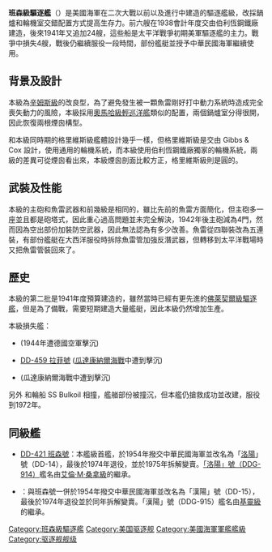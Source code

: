 {{unreferenced|time=2015-01-31T01:02:48+00:00}}
{{軍艦模板
|名稱= 班森級驅逐艦[[File:US_Naval_Jack.svg|30px]]<br /><small>Benson class</small>
|圖片= [[File:USS_Benson_DD-421_01.jpg|300px]]
|照片說明= 班森號驅逐艦（DD-421）
|圖片2= 
|照片說明2= 
|艦種= [[驅逐艦|驅逐艦]]
|艦名=
|擁有國= {{USA}}<br>{{ROC}}
|艦级= 班森級
|代號=
|前型=[[辛姆斯级驱逐舰|辛姆斯級]]
|次型=[[格里維斯級驅逐艦|格里維斯級]]
|同型=
|數量=30
|製造=
|下訂=
|造價=
|動工= 1938-1943
|下水=
|服役= 1940-1951
|退役= 
|結局= 
|除籍= 
|狀態=
|綽號=
|榮譽=
|排水= 
|標準= 1,620 噸
|空載= 
|滿載= 2,515 噸
|長度= 103.9米
|闊度= 11米
|型寬= 
|型深= 
|吃水= 3.58米
|燃料= 
|鍋爐= 4具 [[巴布柯克-威爾科斯公司|巴布柯克-威爾科斯]]（Babcock & Wilcox）鍋爐
|引擎= [[通用电气|奇異]]SR式蒸氣渦輪機, 雙軸推進
|出力= 50,000軸馬力 (37,000 Kw)
|極速= 37.5節
|續航= 15 節時 6,000 海里
|發電機= 
|電力輸出= 
|乘員= 208名 (戰時276名)
|飛行=
|艦載機=
|裝備= '''新建時'''<br>5門[[5吋38倍徑砲|5英寸（127毫米）38倍径舰炮]]<br>6挺[[白朗寧M2重機槍|白朗寧M2重機槍]]<br>2座五聯裝533毫米[[Mk_15型魚雷|Mk 15型魚雷]]發射管<br>2條Mk6型[[深水炸弹|深水炸弹]]投放軌，裝備24枚Mk9型深水炸彈
|裝甲=
|射控裝置=
|偵搜設備=
|電子設備=
|電戰系統=
|其它=
}}

'''班森級驅逐艦'''（{{lang-en|''Benson class destroyer''}}）是美國海軍在二次大戰以前以及進行中建造的驅逐艦級，改採鍋爐和輪機室交錯配置方式提高生存力。前六艘在1938會計年度交由伯利恆鋼鐵廠建造，後來1941年又追加24艘，這些船是太平洋戰爭初期美軍驅逐艦的主力。戰爭中損失4艘，戰後仍繼續服役一段時間，部份艦艇並授予中華民國海軍繼續使用。

== 背景及設計 ==
本級為[[辛姆斯級驅逐艦|辛姆斯級]]的改良型，為了避免發生被一顆魚雷剛好打中動力系統時造成完全喪失動力的風險，本級採用[[奧馬哈級輕巡洋艦|奧馬哈級輕巡洋艦]]類似的配置，兩個鍋爐室分得很開，因此恢復兩根煙囪構型。

和本級同時期的格里維斯級艦體設計幾乎一樣，但格里維斯級是交由 Gibbs & Cox 設計，使用通用的輪機系統，而本級使用伯利恆鋼鐵廠獨家的輪機系統，兩級的差異可從煙囪看出來，本級煙囪剖面比較方正，格里維斯級則是圓的。

== 武裝及性能 ==
本級的主砲和魚雷武器和前幾級是相同的，雖比先前的魚雷方面簡化，但主砲多一座並且都是砲塔式，因此重心過高問題並未完全解決，1942年後主砲減為4門，然而因為空出部份加裝防空武器，因此無法認為有多少改善。魚雷從四聯裝改為五連裝，有部份艦艇在大西洋服役時拆除魚雷管加強反潛武器，但轉移到太平洋戰場時又把魚雷管裝回來了。

== 歷史 ==
本級的第二批是1941年度預算建造的，雖然當時已經有更先進的[[佛萊契爾級驅逐艦|佛萊契爾級驅逐艦]]，但是為了備戰，需要短期建造大量艦艇，因此本級仍然增加生產。

本級損失艦：

* {{Link-en|蘭斯代爾號驅逐艦 (DD-426)|USS Lansdale (DD-426)|DD-426 蘭斯代爾號}} (1944年遭德國空軍擊沉)
* [[拉菲號驅逐艦_(DD-459)|DD-459 拉菲號]] ([[瓜達康納爾海戰|瓜達康納爾海戰]]中遭到擊沉)
* {{Link-en|巴頓號驅逐艦 (DD-599)|USS Barton (DD-599)|DD-599 巴頓號}} (瓜達康納爾海戰中遭到擊沉)

另外 {{Link-en|梅菲號驅逐艦|USS Murphy (DD-603)|DD-603 梅菲號}} 和輪船 SS Bulkoil 相撞，艦艏部份被撞沉，但本艦仍搶救成功並改建，服役到1972年。

== 同級艦 ==
*[[洛陽號驅逐艦|DD-421 班森號]]：本艦級首艦，於1954年撥交中華民國海軍並改名為「[[洛陽號驅逐艦_(1954年)|洛陽]]」號（DD-14），最後於1974年退役，並於1975年拆解變賣。[[洛陽號驅逐艦_(1975年)|「洛陽」號（DDG-914）]]艦名由[[艾倫·M·桑拿級驅逐艦|艾倫·M·桑拿級]]的{{Link-en|陶西格號驅逐艦|USS Taussig (DD-746)|DD-746 陶西格號}}繼承。
*{{Link-en|希拉里·P·瓊斯號驅逐艦|USS Hilary P. Jones (DD-427)|DD-427 希拉里·P·瓊斯號}}：與班森號一併於1954年撥交中華民國海軍並改名為「漢陽」號（DD-15），最後於1974年退役並於同年拆解變賣。「漢陽」號（DDG-915）艦名由[[基靈級驅逐艦|基靈級]]的{{Link-en|赫伯特·J·湯馬斯號驅逐艦|USS Herbert J. Thomas (DD-833)|DD-833 赫伯特·J·湯馬斯號}}繼承。

{{班森級驅逐艦}}
{{WWIIUSShips}}
{{美國海軍驅逐艦及驅逐領艦}}

{{DEFAULTSORT:Benson}}
[[Category:班森級驅逐艦|Category:班森級驅逐艦]]
[[Category:美国驱逐舰|Category:美国驱逐舰]]
[[Category:美國海軍軍艦艦級|Category:美國海軍軍艦艦級]]
[[Category:驱逐舰舰级|Category:驱逐舰舰级]]